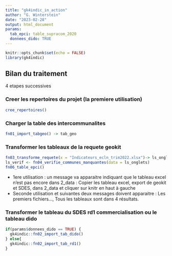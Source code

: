 ```yaml
---
title: "gk4indic_in_action"
author: "G. Winterstein"
date: "2023-02-28"
output: html_document
params:
  tab_epci: table_supracom_2020
  donnees_dido: TRUE
---
```


```r
knitr::opts_chunk$set(echo = FALSE)
library(gk4indic)
```

## Bilan du traitement

4 etapes successives

### Creer les repertoires du projet (la premiere utilisation)

```r
cree_repertoires()
```

### Charger la table des intercommunalites

```r

fn01_import_tabgeo() -> tab_geo

```

### Transformer les tableaux de la requete geokit

```r

fn03_transforme_requete(x = "Indicateurs_ecln_trim2022.xlsx")-> ls_onglets
ls_verif <- fn04_verifie_communes_manquantes(data = ls_onglets)
fn06_table_epci()

```

-   1ere utilisation : un message va apparaitre indiquant que le tableau excel n'est pas encore dans 2_data : Copier les tableau excel, export de geokit et SDES, dans 2_data et cliquer sur knitr en haut à gauche 
-   Seconde utilisation et suivantes deux messages doivent apparaitre : Les premiers fichiers..., Tous les tableaux sont dans 4 résultats.


### Transformer le tableau du SDES rd1 commercialisation ou le tableau dido

```r

if(params$donnees_dido == TRUE) {
  gk4indic::fn02_import_tab_dido()
} else{
  gk4indic::fn02_import_tab_rd1()
}

```


